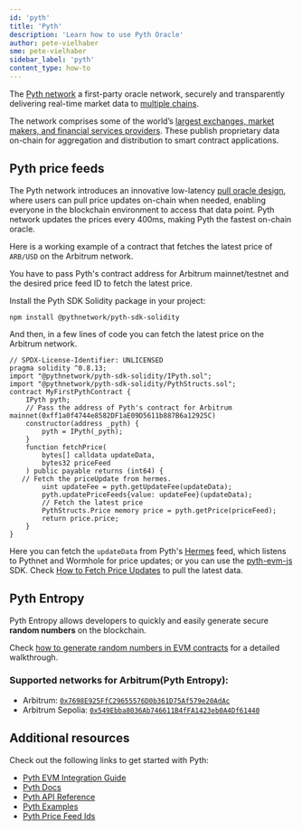 ```yaml
---
id: 'pyth'
title: 'Pyth'
description: 'Learn how to use Pyth Oracle'
author: pete-vielhaber
sme: pete-vielhaber
sidebar_label: 'pyth'
content_type: how-to
---
```


The [Pyth network](https://pyth.network/) a first-party oracle network, securely and transparently delivering real-time market data to [multiple chains](https://docs.pyth.network/price-feeds/contract-addresses).

The network comprises some of the world’s [largest exchanges, market makers, and financial services providers](https://pyth.network/publishers). These publish proprietary data on-chain for aggregation and distribution to smart contract applications.

## Pyth price feeds

The Pyth network introduces an innovative low-latency [pull oracle design](https://docs.pyth.network/price-feeds/pull-updates), where users can pull price updates on-chain when needed, enabling everyone in the blockchain environment to access that data point. Pyth network updates the prices every 400ms, making Pyth the fastest on-chain oracle.

Here is a working example of a contract that fetches the latest price of `ARB/USD` on the Arbitrum network.

You have to pass Pyth's contract address for Arbitrum mainnet/testnet and the desired price feed ID to fetch the latest price.

Install the Pyth SDK Solidity package in your project:

```tsx
npm install @pythnetwork/pyth-sdk-solidity
```

And then, in a few lines of code you can fetch the latest price on the Arbitrum network.

```solidity
// SPDX-License-Identifier: UNLICENSED
pragma solidity ^0.8.13;
import "@pythnetwork/pyth-sdk-solidity/IPyth.sol";
import "@pythnetwork/pyth-sdk-solidity/PythStructs.sol";
contract MyFirstPythContract {
    IPyth pyth;
    // Pass the address of Pyth's contract for Arbitrum mainnet(0xff1a0f4744e8582DF1aE09D5611b887B6a12925C)
    constructor(address _pyth) {
        pyth = IPyth(_pyth);
    }
    function fetchPrice(
        bytes[] calldata updateData,
        bytes32 priceFeed
    ) public payable returns (int64) {
   // Fetch the priceUpdate from hermes.
        uint updateFee = pyth.getUpdateFee(updateData);
        pyth.updatePriceFeeds{value: updateFee}(updateData);
        // Fetch the latest price
        PythStructs.Price memory price = pyth.getPrice(priceFeed);
        return price.price;
    }
}
```

Here you can fetch the `updateData` from Pyth's [Hermes](https://hermes.pyth.network/docs/) feed, which listens to Pythnet and Wormhole for price updates; or you can use the [pyth-evm-js](https://github.com/pyth-network/pyth-crosschain/blob/main/target_chains/ethereum/sdk/js/src/EvmPriceServiceConnection.ts#L15) SDK. Check [How to Fetch Price Updates](https://docs.pyth.network/price-feeds/fetch-price-updates) to pull the latest data.

## Pyth Entropy

Pyth Entropy allows developers to quickly and easily generate secure **random numbers** on the blockchain.

Check [how to generate random numbers in EVM contracts](https://docs.pyth.network/entropy/generate-random-numbers/evm) for a detailed walkthrough.

### Supported networks for Arbitrum(Pyth Entropy):

- Arbitrum: [`0x7698E925FfC29655576D0b361D75Af579e20AdAc`](https://arbiscan.io/address/0x7698E925FfC29655576D0b361D75Af579e20AdAc)
- Arbitrum Sepolia: [`0x549Ebba8036Ab746611B4fFA1423eb0A4Df61440`](https://sepolia.arbiscan.io/address/0x549Ebba8036Ab746611B4fFA1423eb0A4Df61440)

## Additional resources

Check out the following links to get started with Pyth:

- [Pyth EVM Integration Guide](https://docs.pyth.network/price-feeds/use-real-time-data/evm)
- [Pyth Docs](https://docs.pyth.network/home)
- [Pyth API Reference](https://api-reference.pyth.network/price-feeds/evm/getPrice)
- [Pyth Examples](https://github.com/pyth-network/pyth-examples)
- [Pyth Price Feed Ids](https://pyth.network/developers/price-feed-ids)
